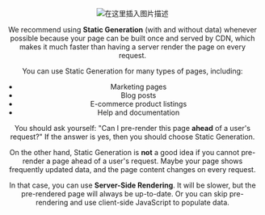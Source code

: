 
<Header/>

![在这里插入图片描述](https://img-blog.csdnimg.cn/5f05952aefed4db7a8b3ef174759f73e.png?x-oss-process=image/watermark,type_ZHJvaWRzYW5zZmFsbGJhY2s,shadow_50,text_Q1NETiBAR1RyZXB1YmxpYw==,size_18,color_FFFFFF,t_70,g_se,x_16#pic_center)


We recommend using **Static Generation** (with and without data) whenever possible because your page can be built once and served by CDN, which makes it much faster than having a server render the page on every request.

You can use Static Generation for many types of pages, including:

- Marketing pages
- Blog posts
- E-commerce product listings
- Help and documentation

You should ask yourself: "Can I pre-render this page **ahead** of a user's request?" If the answer is yes, then you should choose Static Generation.

On the other hand, Static Generation is **not** a good idea if you cannot pre-render a page ahead of a user's request. Maybe your page shows frequently updated data, and the page content changes on every request.

In that case, you can use **Server-Side Rendering**. It will be slower, but the pre-rendered page will always be up-to-date. Or you can skip pre-rendering and use client-side JavaScript to populate data.

<Footer/>